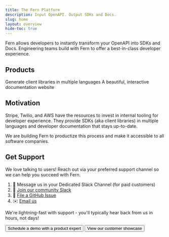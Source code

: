 ```yaml
---
title: The Fern Platform
description: Input OpenAPI. Output SDKs and Docs.
slug: home
layout: overview
hide-toc: true
---
```


Fern allows developers to instantly transform your OpenAPI into SDKs and Docs. Engineering teams build with Fern to offer a best-in-class developer experience.

## Products

<Cards cols={2}>
  <Card
    title="SDKs"
    icon="fa-solid fa-code"
    href="/learn/sdks/introduction/overview"
  >
    Generate client libraries in multiple languages
  </Card>
  <Card
    title="Docs"
    icon="fa-regular fa-book"
    href="/learn/docs/getting-started/quickstart"
  >
    A beautiful, interactive documentation website
  </Card>
</Cards>

## Motivation

Stripe, Twilio, and AWS have the resources to invest in internal tooling for developer 
experience. They provide SDKs (aka client libraries) in multiple languages and developer documentation
that stays up-to-date. 

We are building Fern to productize this process and make it accessible to all
software companies.

## Get Support

We love talking to users! Reach out via your preferred support channel so we can help you succeed with Fern.

1. 💬 Message us in your Dedicated Slack Channel (for paid customers)
2. 🤝 [Join our community Slack](https://buildwithfern.com/slack)
3. 🐛 [File a GitHub Issue](https://github.com/fern-api/fern/issues)
4. ✉️ [Email us](mailto:support@buildwithfern.com)

We're lightning-fast with support - you'll typically hear back from us in hours, not days! 

<ButtonGroup>
<Button href="https://buildwithfern.com/contact" intent="primary" rightIcon="arrow-right" large>
  Schedule a demo with a product expert
</Button>

<Button href="https://buildwithfern.com/showcase" minimal large>
  View our customer showcase
</Button>
</ButtonGroup>
